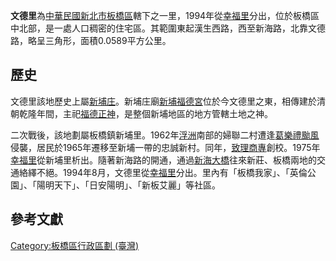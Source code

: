 {{Coord|25.0228036|121.4624006|source:GoogleMaps|display=title}}
{{ROC Village or Li Info|
City/CountyName=新北市|
DivName=板橋區|
Village/LiName=文德|
Village/Li=里|
OldName =|
Longitude =|
Latitude =|
AreaTotal =0.0589|
HouseholdTotal=1,183|
PopTotal =3,314|
YearMonth=2012年11月|
Head =鄧成功|
Male =|
Female =|
Sub =12|
Website =|
Neighbors =|
MapLocation =|
Address =文德路11號|
DataSource =
}}
'''文德里'''為[[中華民國|中華民國]][[新北市|新北市]][[板橋區_(台灣)|板橋區]]轄下之一里，1994年從[[幸福里_(板橋區)|幸福里]]分出{{R|:3|p=44、45}}，位於板橋區中北部，是一處人口稠密的住宅區。其範圍東起漢生西路，西至新海路，北靠文德路，略呈三角形，面積0.0589平方公里。{{R|:0|:1|:2}}

==歷史==
文德里該地歷史上屬[[新埔_(新北市)|新埔庄]]。新埔庄廟[[新埔福德宮|新埔福德宮]]位於今文德里之東，相傳建於清朝乾隆年間，主祀[[福德正神|福德正神]]，是整個新埔地區的地方管轄土地之神。{{R|:3|:4|:6}}

二次戰後，該地劃屬板橋鎮新埔里。1962年[[浮洲|浮洲]]南部的婦聯二村遭逢[[台风葛乐礼_(1963年)|葛樂禮颱風]]侵襲，居民於1965年遷移至新埔一帶的忠誠新村。{{R|:5}}同年，[[致理商專|致理商專]]創校。1975年[[幸福里_(板橋區)|幸福里]]從新埔里析出。隨著新海路的開通，通過[[新海大橋|新海大橋]]往來新莊、板橋兩地的交通絡繹不絕。1994年8月，文德里從[[幸福里_(板橋區)|幸福里]]分出。{{R|:3|p=44、45}}里內有「板橋我家」、「英倫公園」、「陽明天下」、「日安陽明」、「新板艾麗」等社區。

==參考文獻==
{{reflist|refs=
<ref name=":0">{{cite book|author=花松村|title=《臺灣鄉土全誌》|year=1996|publisher=中一出版社}}</ref>
<ref name=":1">{{cite book|title=《臺灣全志: 政治志·建置沿革篇》|year=2007|publisher=[[國史館|國史館]][[臺灣文獻館|臺灣文獻館]]|url=https://books.google.com.tw/books?id=HaIzAQAAIAAJ|isbn=9860102880|oclc=849003008|access-date=2021-10-01|archive-date=2015-12-08|archive-url=https://web.archive.org/web/20151208100745/https://books.google.com.tw/books?id=HaIzAQAAIAAJ|dead-url=no}}</ref>
<ref name=":2">{{cite web|title=板橋區公所網站|work=各里介紹|accessdate=2015-03-11}}</ref>
<ref name=":3">{{cite book|author=板橋市志(續編)編輯委員會|title=《板橋市志: 續編》|url=https://books.google.com.tw/books?id=KJrUtAEACAAJ|year=1997|publisher=臺北縣板橋市公所|location=臺北|oclc=304419681|access-date=2021-10-01|archive-date=2021-10-01|archive-url=https://web.archive.org/web/20211001041327/https://books.google.com.tw/books?id=KJrUtAEACAAJ|dead-url=no}}</ref>
<ref name=":4">{{cite web|title=〈信仰地圖Ⅱ-板橋地區田野調查資料表(民間信仰)〉|url=http://www.mwr.org.tw/2013map/2/a/72/more.pdf|publisher=世界宗教博物館|accessdate=2015-04-13|archive-date=2019-12-03|archive-url=https://web.archive.org/web/20191203024626/https://www.mwr.org.tw/2013map/2/a/72/more.pdf|dead-url=no}}</ref>
<ref name=":5">{{cite web|title=〈陸軍忠誠新城〉|url=https://www.dhpc.org.tw/website_module_detail.php?website_module_classify_sn=102&website_module_sn=37|archive-url=https://web.archive.org/web/20211001040617/https://www.dhpc.org.tw/website_module_detail.php?website_module_classify_sn=102&website_module_sn=37|archive-date=2021-10-01|publisher=中華民國國軍軍眷住宅公用合作社網站|accessdate=2015-04-13|dead-url=no}}</ref>
<ref name=":6">{{cite book|author=呂江銘|title=《福氣旺板橋: 板橋地區土地公廟訪查實錄》|date=2013-11-01|publisher=石渠出版社|url=https://books.google.com.tw/books?id=5_zZrQEACAAJ|isbn=9868187060|oclc=904035099|access-date=2021-10-01|archive-date=2021-10-01|archive-url=https://web.archive.org/web/20211001040611/https://books.google.com.tw/books?id=5_zZrQEACAAJ|dead-url=no}}</ref>
}}

{{新北市板橋區}}

[[Category:板橋區行政區劃_(臺灣)|Category:板橋區行政區劃 (臺灣)]]